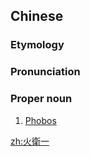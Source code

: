 {{also|火卫一}}
==Chinese==
{{zh-forms|s=火卫一}}

===Etymology===
{{rfe|zh|is 衛 a truncation of 衛星?}}

===Pronunciation===
{{zh-pron
|m=Huǒwèi一
|cat=pn
}}

===Proper noun===
{{zh-proper noun}}

# {{lb|zh|astronomy}} [[Phobos]]

[[zh:火衛一]]